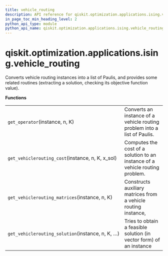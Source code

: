 ```yaml
---
title: vehicle_routing
description: API reference for qiskit.optimization.applications.ising.vehicle_routing
in_page_toc_min_heading_level: 2
python_api_type: module
python_api_name: qiskit.optimization.applications.ising.vehicle_routing
---
```


<span id="module-qiskit.optimization.applications.ising.vehicle_routing" />

<span id="qiskit-optimization-applications-ising-vehicle-routing" />

# qiskit.optimization.applications.ising.vehicle\_routing

Converts vehicle routing instances into a list of Paulis, and provides some related routines (extracting a solution, checking its objective function value).

**Functions**

|                                                   |                                                                              |
| ------------------------------------------------- | ---------------------------------------------------------------------------- |
| `get_operator`(instance, n, K)                    | Converts an instance of a vehicle routing problem into a list of Paulis.     |
| `get_vehiclerouting_cost`(instance, n, K, x\_sol) | Computes the cost of a solution to an instance of a vehicle routing problem. |
| `get_vehiclerouting_matrices`(instance, n, K)     | Constructs auxiliary matrices from a vehicle routing instance,               |
| `get_vehiclerouting_solution`(instance, n, K, …)  | Tries to obtain a feasible solution (in vector form) of an instance          |

